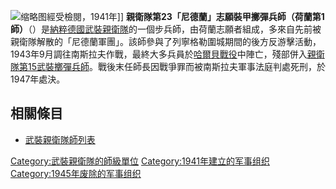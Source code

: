 {{noteTA
|G1=Military
|G2=地名
}}
{{Infobox military unit
|unit_name= 親衛隊第23「尼德蘭」志願裝甲擲彈兵師（荷蘭第1師）
| image=23rd SS Division Logo "Nederland".svg
| image_size = 100
|caption= 師徽記
|dates= 1941-1945
|country= {{flag|Nazi Germany}}
|branch= [[武裝親衛隊|武裝親衛隊]]
|type= [[裝甲擲彈兵|裝甲擲彈兵]]
|role= {{link-de|剿匪 (德國)|Bandenbekämpfung|剿匪}}
|size= [[旅_(軍事)|旅]]<br>[[師_(軍事)|師]]
|command_structure=
|garrison=
|garrison_label=
|nickname=
|patron=
|motto=
|colors=
|colors_label=
|march=
|mascot=
|equipment=
|equipment_label=
|battles= [[蘇德戰爭|蘇德戰爭]]
*[[列寧格勒戰役|列寧格勒戰役]]
*{{le|納爾瓦橋頭堡戰役|Battle for Narva Bridgehead}}
*[[夏至行動|夏至行動]]
|notable_commanders= {{link-en|約瑟夫·菲茨圖姆|Josef Fitzthum}}
}}
[[File:Christiansen,_Seyffardt,_Rauter_(1941)_Den_Haag,_Spui_hoek_Grote_Marktstraat.png|缩略图]]經受檢閱，1941年]]
'''親衛隊第23「尼德蘭」志願裝甲擲彈兵師（荷蘭第1師）'''（{{lang-de|23. SS-Freiwilligen-Panzergrenadier-Division „Nederland“ (niederländische Nr. 1)}}）是[[納粹德國|納粹德國]][[武裝親衛隊|武裝親衛隊]]的一個步兵師，由荷蘭志願者組成，多來自先前被親衛隊解散的「尼德蘭軍團」。該師參與了列寧格勒圍城期間的後方反游擊活動，1943年9月調往南斯拉夫作戰，最終大多兵員於[[哈爾貝戰役|哈爾貝戰役]]中陣亡，殘部併入[[親衛隊第15師|親衛隊第15武裝擲彈兵師]]。戰後末任師長{{le|尤爾根·瓦格納|Jürgen Wagner}}因戰爭罪而被南斯拉夫軍事法庭判處死刑，於1947年處決。

==相關條目==
*[[武裝親衛隊師列表|武裝親衛隊師列表]]


{{武裝親衛隊師}}
[[Category:武裝親衛隊的師級單位|Category:武裝親衛隊的師級單位]]
[[Category:1941年建立的军事组织|Category:1941年建立的军事组织]]
[[Category:1945年废除的军事组织|Category:1945年废除的军事组织]]